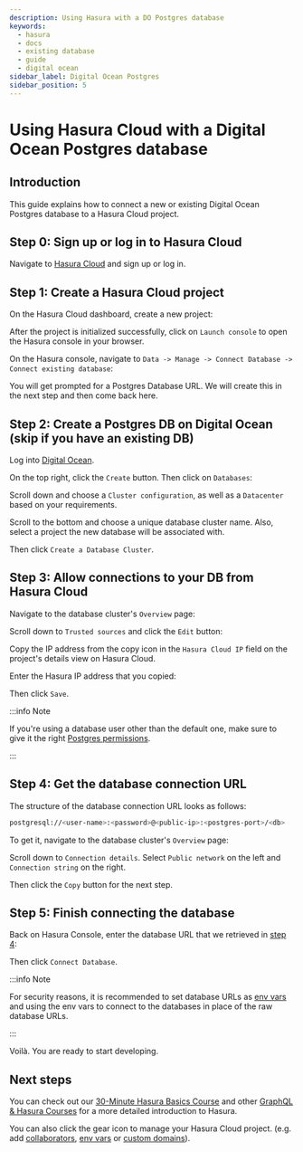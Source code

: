 ```yaml
---
description: Using Hasura with a DO Postgres database
keywords:
  - hasura
  - docs
  - existing database
  - guide
  - digital ocean
sidebar_label: Digital Ocean Postgres
sidebar_position: 5
---
```



# Using Hasura Cloud with a Digital Ocean Postgres database

## Introduction

This guide explains how to connect a new or existing Digital Ocean
Postgres database to a Hasura Cloud project.

## Step 0: Sign up or log in to Hasura Cloud

Navigate to [Hasura
Cloud](https://cloud.hasura.io/signup/?pg=docs&plcmt=body&cta=navigate-to-hasura-cloud&tech=default)
and sign up or log in.

## Step 1: Create a Hasura Cloud project

On the Hasura Cloud dashboard, create a new project:

<Thumbnail
  src="/img/graphql/cloud/cloud-dbs/create-hasura-cloud-project.png"
  alt="Create Hasura Cloud project"
/>

After the project is initialized successfully, click on `Launch console`
to open the Hasura console in your browser.

On the Hasura console, navigate to
`Data -> Manage -> Connect Database -> Connect existing database`:

You will get prompted for a Postgres Database URL. We will create this
in the next step and then come back here.

<Thumbnail
  src="/img/graphql/cloud/cloud-dbs/existing-db-setup.png"
  alt="Hasura Cloud database setup"
  width="700px"
/>

## Step 2: Create a Postgres DB on Digital Ocean (skip if you have an existing DB)

Log into [Digital Ocean](https://cloud.digitalocean.com/).

On the top right, click the `Create` button. Then click on `Databases`:

<Thumbnail
  src="/img/graphql/cloud/cloud-dbs/do/create-database.png"
  alt="Create database on Digital Ocean"
/>

Scroll down and choose a `Cluster configuration`, as well as a
`Datacenter` based on your requirements.

Scroll to the bottom and choose a unique database cluster name. Also,
select a project the new database will be associated with.

<Thumbnail
  src="/img/graphql/cloud/cloud-dbs/do/cluster-name.png"
  alt="Select cluster name for database on Digital Ocean"
/>

Then click `Create a Database Cluster`.

## Step 3: Allow connections to your DB from Hasura Cloud

Navigate to the database cluster's `Overview` page:

<Thumbnail
  src="/img/graphql/cloud/cloud-dbs/do/db-settings.png"
  alt="Navigate to database settings in Digital Ocean"
/>

Scroll down to `Trusted sources` and click the `Edit` button:

<Thumbnail
  src="/img/graphql/cloud/cloud-dbs/do/edit-trusted-sources.png"
  alt="Edit trusted sources for database in Digital Ocean"
/>

Copy the IP address from the copy icon in the `Hasura Cloud IP` field on
the project's details view on Hasura Cloud.

<Thumbnail
  src="/img/graphql/cloud/projects/hasura-cloud-ip.png"
  alt="Hasura Cloud IP field"
/>

Enter the Hasura IP address that you copied:

<Thumbnail
  src="/img/graphql/cloud/cloud-dbs/do/add-hasura-ip.png"
  alt="Add Hasura IP to database in Digital Ocean"
  width="700px"
/>

Then click `Save`.

:::info Note

If you're using a database user other than the default one, make sure to
give it the right [Postgres permissions](/graphql/cloud/getting-started/postgres-permissions.mdx#cloud-postgres-permissions).

:::

## Step 4: Get the database connection URL

The structure of the database connection URL looks as follows:

```bash
postgresql://<user-name>:<password>@<public-ip>:<postgres-port>/<db>
```

To get it, navigate to the database cluster's `Overview` page:

<Thumbnail
  src="/img/graphql/cloud/cloud-dbs/do/db-overview.png"
  alt="Navigate to database overview in Digital Ocean"
/>

Scroll down to `Connection details`. Select `Public network` on the left
and `Connection string` on the right.

<Thumbnail
  src="/img/graphql/cloud/cloud-dbs/do/connection-string.png"
  alt="Get the database connection string in Digital Ocean"
  width="600px"
/>

Then click the `Copy` button for the next step.

## Step 5: Finish connecting the database

Back on Hasura Console, enter the database URL that we retrieved in
[step 4](/graphql/cloud/getting-started/cloud-databases/digital-ocean.mdx#get-db-url-do):

<Thumbnail
  src="/img/graphql/cloud/getting-started/connect-db.png"
  alt="Getting Started"
  width="600px"
/>

Then click `Connect Database`.

:::info Note

For security reasons, it is recommended to set database URLs as
[env vars](/graphql/cloud/projects/env-vars.mdx#manage-project-env-vars) and using the env vars to connect
to the databases in place of the raw database URLs.

:::

Voilà. You are ready to start developing.

<Thumbnail
  src="/img/graphql/cloud/cloud-dbs/hasura-console.png"
  alt="Hasura console"
/>

## Next steps

You can check out our [30-Minute Hasura Basics
Course](https://hasura.io/learn/graphql/hasura/introduction/) and other
[GraphQL & Hasura Courses](https://hasura.io/learn/) for a more detailed
introduction to Hasura.

You can also click the gear icon to manage your Hasura Cloud project.
(e.g. add [collaborators](/graphql/cloud/projects/collaborators.mdx#manage-project-collaborators),
[env vars](/graphql/cloud/projects/env-vars.mdx#manage-project-env-vars) or
[custom domains](/graphql/cloud/projects/domains.mdx#manage-project-domains)).

<Thumbnail
  src="/img/graphql/cloud/getting-started/project-manage.png"
  alt="Project actions"
  width="860px"
/>

